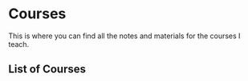 
# Courses

This is where you can find all the notes and materials for the courses I teach.

## List of Courses

<Cards>
  <Card title="Todo App with React" href="/todo-app" />
  <Card title="Building in Public 101" href="/building-in-public-101" />
</Cards>
